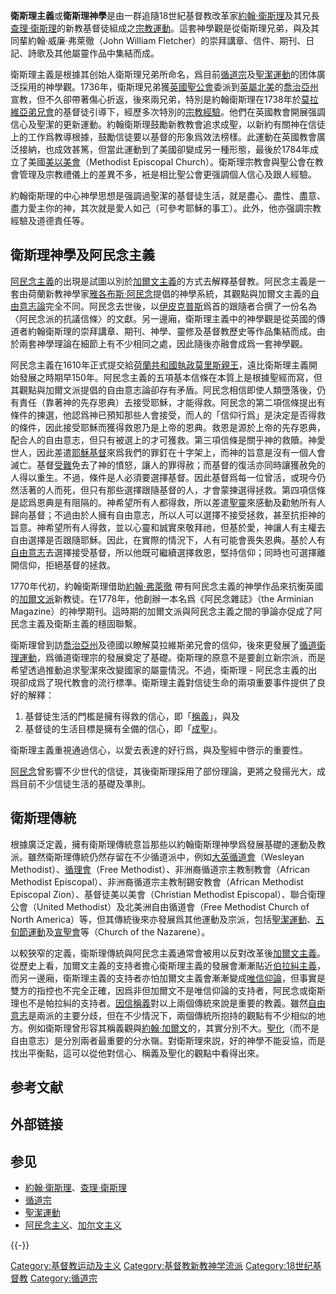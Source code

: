 {{multiple issues|
{{copyedit|time=2015-05-12T14:32:10+00:00}}
{{copypaste|time=2015-05-12T14:32:10+00:00}}
{{unreferenced|time=2015-05-12T14:32:10+00:00}}
}}
{{NoteTA
|1 = zh-cn:加尔文主义;zh-hk:加爾文主義;zh-tw:喀爾文主義;
|2 = zh-cn:加尔文;zh-hk:加爾文;zh-tw:喀爾文;
}}
{{基督教}}
{{新教}}

'''衛斯理主義'''或'''衛斯理神學'''是由一群追隨18世紀基督教改革家[[約翰·衛斯理|約翰·衛斯理]]及其兄長[[查理·衛斯理|查理·衛斯理]]的新教基督徒組成之[[宗教運動|宗教運動]]。這套神學觀是從衛斯理兄弟，與及其同輩約翰·威廉·弗萊徹（John William Fletcher）的崇拜講章、信件、期刊、日記、詩歌及其他屬靈作品中集結而成。

衛斯理主義是根據其创始人衛斯理兄弟所命名，爲目前[[循道宗|循道宗]]及[[聖潔運動|聖潔運動]]的团体廣泛採用的神學觀。1736年，衛斯理兄弟獲[[英國聖公會|英國聖公會]]委派到[[英屬北美|英屬北美]]的[[喬治亞州|喬治亞州]]宣教，但不久卻帶著傷心折返，後來兩兄弟，特別是約翰衛斯理在1738年於[[摩拉维亚弟兄会|莫拉維亞弟兄會]]的基督徒引導下，經歷多次特別的[[宗教經驗|宗教經驗]]。他們在英國教會開展强調信心及聖潔的更新運動。約翰衛斯理鼓勵新教教會追求成聖，以新約有關神在信徒上的工作爲教導根據，鼓勵信徒要以基督的形象爲效法榜樣。此運動在英國教會廣泛接納，也成效甚篤，但當此運動到了美國卻變成另一種形態，最後於1784年成立了美國[[美以美會|美以美會]]（Methodist Episcopal Church）。衛斯理宗教會與聖公會在教會管理及宗教禮儀上的差異不多，衹是相比聖公會更强調個人信心及跟人經驗。

約翰衛斯理的中心神學思想是强調過聖潔的基督徒生活，就是盡心、盡性、盡意、盡力愛主你的神，其次就是愛人如己（可參考耶穌的事工）。此外，他亦强調宗教經驗及道德責任等。

== 衛斯理神學及阿民念主義 ==
[[阿民念主義|阿民念主義]]的出現是試圖以別於[[加爾文主義|加爾文主義]]的方式去解釋基督教。阿民念主義是一套由荷蘭新教神學家[[雅各布斯·阿民念|雅各布斯·阿民念]]提倡的神學系統，其觀點與加爾文主義的[[自由意志論|自由意志論]]完全不同。阿民念去世後，以[[伊皮克普斯|伊皮克普斯]]爲首的跟隨者合撰了一份名為〈阿民念派的抗議信條〉的文獻。另一邊廂，衛斯理主義中的神學觀是從英國的傳道者約翰衛斯理的崇拜講章、期刊、神學、靈修及基督教歷史等作品集結而成。由於兩套神學理論在細節上有不少相同之處，因此隨後亦融會成爲一套神學觀。

阿民念主義在1610年正式提交給[[荷蘭共和國|荷蘭共和國]][[執政|執政]][[拿骚的毛里茨|莫里斯親王]]，遠比衛斯理主義開始發展之時期早150年。阿民念主義的五項基本信條在本質上是根據聖經而寫，但其觀點與加爾文派提倡的自由意志論卻存有矛盾。阿民念相信即使人類墮落後，仍有責任（靠著神的先存恩典）去接受耶穌，才能得救。阿民念的第二項信條提出有條件的揀選，他認爲神已預知那些人會接受，而人的「信仰行爲」是決定是否得救的條件，因此接受耶穌而獲得救恩乃是上帝的恩典。救恩是源於上帝的先存恩典，配合人的自由意志，但只有被選上的才可獲救。第三項信條是關乎神的救贖。神愛世人，因此差遣[[耶穌基督|耶穌基督]]來爲我們的罪釘在十字架上，而神的旨意是沒有一個人會滅亡。基督[[受難|受難]]免去了神的憤怒，讓人的罪得赦；而基督的復活亦同時讓獲赦免的人得以重生。不過，條件是人必須要選擇基督。因此基督爲每一位曾活，或現今仍然活著的人而死，但只有那些選擇跟隨基督的人，才會蒙揀選得拯救。第四項信條是認爲恩典是有阻隔的。神希望所有人都得救，所以差遣[[聖靈|聖靈]]來感動及勸勉所有人歸向基督；不過由於人擁有自由意志，所以人可以選擇不接受拯救，甚至抗拒神的旨意。神希望所有人得救，並以心靈和誠實來敬拜祂，但基於愛，神讓人有主權去自由選擇是否跟隨耶穌。因此，在實際的情況下，人有可能會喪失恩典。基於人有[[自由意志|自由意志]]去選擇接受基督，所以他既可繼續選擇救恩，堅持信仰；同時也可選擇離開信仰，拒絕基督的拯救。

1770年代初，約翰衛斯理借助[https://en.wikipedia.org/wiki/John_William_Fletcher 約翰·弗萊徹] {{Wayback|url=https://en.wikipedia.org/wiki/John_William_Fletcher |date=20210130095941 }}帶有阿民念主義的神學作品來抗衡英國的[[加爾文派|加爾文派]]新教徒。在1778年，他創辦一本名爲《阿民念雜誌》（the Arminian Magazine）的神學期刊。這時期的加爾文派與阿民念主義之間的爭論亦促成了阿民念主義及衛斯主義的穩固聯繫。

衛斯理曾到訪[[喬治亞州|喬治亞州]]及德國以瞭解莫拉維斯弟兄會的信仰，後來更發展了[[循道衛理運動|循道衛理運動]]，爲循道衛理宗的發展奠定了基礎。衛斯理的原意不是要創立新宗派，而是希望透過推動追求聖潔來改變國家的屬靈情況。不過，衛斯理 - 阿民念主義的出現卻成爲了現代教會的流行標準。衛斯理主義對信徒生命的兩項重要事件提供了良好的解釋：
# 基督徒生活的門檻是擁有得救的信心，即「[[稱義|稱義]]」，與及
# 基督徒的生活目標是擁有全備的信心，即「[[成聖|成聖]]」。

衛斯理主義重視通過信心，以愛去表達的好行爲，與及聖經中啓示的重要性。

[[阿民念|阿民念]]曾影響不少世代的信徒，其後衛斯理採用了部份理論，更將之發揚光大，成爲目前不少信徒生活的基礎及準則。

== 衛斯理傳統 ==
根據廣泛定義，擁有衛斯理傳統意旨那些以約翰衛斯理神學爲發展基礎的運動及教派。雖然衛斯理傳統仍然存留在不少循道派中，例如[[大英循道會|大英循道會]]（Wesleyan Methodist）、[[循理會|循理會]]（Free Methodist）、非洲裔循道宗主教制教會（African Methodist Episcopal）、非洲裔循道宗主教制錫安教會（African Methodist Episcopal Zion）、基督徒美以美會（Christian Methodist Episcopal）、聯合衛理公會（United Methodist）及北美洲自由循道會（Free Methodist Church of North America）等，但其傳統後來亦發展爲其他運動及宗派，包括[[聖潔運動|聖潔運動]]、[[五旬節運動|五旬節運動]]及[[宣聖會|宣聖會]]等（Church of the Nazarene）。

以較狹窄的定義，衛斯理傳統與阿民念主義通常會被用以反對改革後[[加爾文主義|加爾文主義]]。從歷史上看，加爾文主義的支持者擔心衛斯理主義的發展會漸漸貼近[[伯拉糾主義|伯拉糾主義]]，而另一邊廂，衛斯理主義的支持者亦怕加爾文主義會漸漸變成[[唯信仰論|唯信仰論]]，但事實是雙方的指控也不完全正確，因爲非但加爾文不是唯信仰論的支持者，阿民念或衛斯理也不是帕拉糾的支持者。[[因信稱義|因信稱義]]對以上兩個傳統來說是重要的教義。雖然[[自由意志|自由意志]]是兩派的主要分歧，但在不少情況下，兩個傳統所抱持的觀點有不少相似的地方。例如衛斯理曾形容其稱義觀與[[約翰·加爾文|約翰·加爾文]]的，其實分別不大。[[聖化|聖化]]（而不是自由意志）是分別兩者最重要的分水嶺。對衛斯理來説，好的神學不能妥協，而是找出平衡點，這可以從他對信心、稱義及聖化的觀點中看得出來。

== 参考文献 ==
{{Reflist}}

== 外部链接 ==

== 参见 ==
{{Portal|基督教|英国|英格兰}}
* [[約翰·衛斯理|約翰·衛斯理]]、[[查理·衛斯理|查理·衛斯理]]
* [[循道宗|循道宗]]
* [[聖潔運動|聖潔運動]]
* [[阿民念主义|阿民念主义]]、[[加尔文主义|加尔文主义]]

{{-}}
{{基督教页脚}}

[[Category:基督教运动及主义|Category:基督教运动及主义]]
[[Category:基督教新教神学流派|Category:基督教新教神学流派]]
[[Category:18世纪基督教|Category:18世纪基督教]]
[[Category:循道宗|Category:循道宗]]